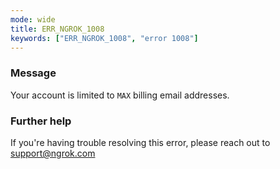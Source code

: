 ```yaml
---
mode: wide
title: ERR_NGROK_1008
keywords: ["ERR_NGROK_1008", "error 1008"]
---
```



### Message

Your account is limited to `MAX` billing email addresses.

<ErrorDetails />

### Further help

If you're having trouble resolving this error, please reach out to [support@ngrok.com](mailto:support@ngrok.com?subject=Help%20with%20ERR_NGROK_1008)
